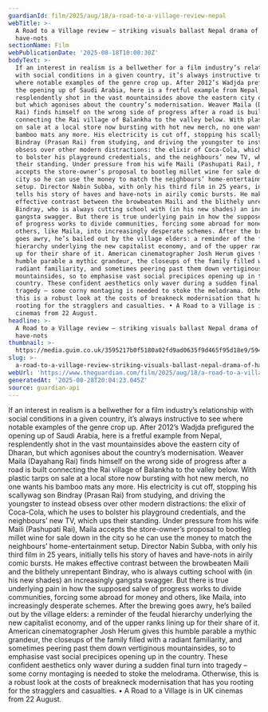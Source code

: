 ```yaml
---
guardianId: film/2025/aug/18/a-road-to-a-village-review-nepal
webTitle: >-
  A Road to a Village review – striking visuals ballast Nepal drama of haves and
  have-nots
sectionName: Film
webPublicationDate: '2025-08-18T10:00:30Z'
bodyText: >-
  If an interest in realism is a bellwether for a film industry’s relationship
  with social conditions in a given country, it’s always instructive to see
  where notable examples of the genre crop up. After 2012’s Wadjda prefigured
  the opening up of Saudi Arabia, here is a fretful example from Nepal,
  resplendently shot in the vast mountainsides above the eastern city of Dharan,
  but which agonises about the country’s modernisation. Weaver Maila (Dayahang
  Rai) finds himself on the wrong side of progress after a road is built
  connecting the Rai village of Balankha to the valley below. With plastic tarps
  on sale at a local store now bursting with hot new merch, no one wants his
  bamboo mats any more. His electricity is cut off, stopping his scallywag son
  Bindray (Prasan Rai) from studying, and driving the youngster to instead
  obsess over other modern distractions: the elixir of Coca-Cola, which he uses
  to bolster his playground credentials, and the neighbours’ new TV, which ups
  their standing. Under pressure from his wife Maili (Pashupati Rai), Maila
  accepts the store-owner’s proposal to bootleg millet wine for sale down in the
  city so he can use the money to match the neighbours’ home-entertainment
  setup. Director Nabin Subba, with only his third film in 25 years, initially
  tells his story of haves and have-nots in airily comic bursts. He makes
  effective contrast between the browbeaten Maili and the blithely unrepentant
  Bindray, who is always cutting school with (in his new shades) an increasingly
  gangsta swagger. But there is true underlying pain in how the supposed salve
  of progress works to divide communities, forcing some abroad for money and
  others, like Maila, into increasingly desperate schemes. After the brewing
  goes awry, he’s bailed out by the village elders: a reminder of the feudal
  hierarchy underlying the new capitalist economy, and of the upper ranks lining
  up for their share of it. American cinematographer Josh Herum gives this
  humble parable a mythic grandeur, the closeups of the family filled with a
  radiant familiarity, and sometimes peering past them down vertiginous
  mountainsides, so to emphasise vast social precipices opening up in the
  country. These confident aesthetics only waver during a sudden final turn into
  tragedy – some corny montaging is needed to stoke the melodrama. Otherwise,
  this is a robust look at the costs of breakneck modernisation that has you
  rooting for the stragglers and casualties. • A Road to a Village is in UK
  cinemas from 22 August.
headline: >-
  A Road to a Village review – striking visuals ballast Nepal drama of haves and
  have-nots
thumbnail: >-
  https://media.guim.co.uk/3595217b0f5180a02fd9ad0635f9d465f95d18e9/594_0_2813_2250/500.jpg
slug: >-
  a-road-to-a-village-review-striking-visuals-ballast-nepal-drama-of-haves-and-have-nots
webUrl: 'https://www.theguardian.com/film/2025/aug/18/a-road-to-a-village-review-nepal'
generatedAt: '2025-08-28T20:04:23.045Z'
source: guardian-api
---
```

If an interest in realism is a bellwether for a film industry’s relationship with social conditions in a given country, it’s always instructive to see where notable examples of the genre crop up. After 2012’s Wadjda prefigured the opening up of Saudi Arabia, here is a fretful example from Nepal, resplendently shot in the vast mountainsides above the eastern city of Dharan, but which agonises about the country’s modernisation. Weaver Maila (Dayahang Rai) finds himself on the wrong side of progress after a road is built connecting the Rai village of Balankha to the valley below. With plastic tarps on sale at a local store now bursting with hot new merch, no one wants his bamboo mats any more. His electricity is cut off, stopping his scallywag son Bindray (Prasan Rai) from studying, and driving the youngster to instead obsess over other modern distractions: the elixir of Coca-Cola, which he uses to bolster his playground credentials, and the neighbours’ new TV, which ups their standing. Under pressure from his wife Maili (Pashupati Rai), Maila accepts the store-owner’s proposal to bootleg millet wine for sale down in the city so he can use the money to match the neighbours’ home-entertainment setup. Director Nabin Subba, with only his third film in 25 years, initially tells his story of haves and have-nots in airily comic bursts. He makes effective contrast between the browbeaten Maili and the blithely unrepentant Bindray, who is always cutting school with (in his new shades) an increasingly gangsta swagger. But there is true underlying pain in how the supposed salve of progress works to divide communities, forcing some abroad for money and others, like Maila, into increasingly desperate schemes. After the brewing goes awry, he’s bailed out by the village elders: a reminder of the feudal hierarchy underlying the new capitalist economy, and of the upper ranks lining up for their share of it. American cinematographer Josh Herum gives this humble parable a mythic grandeur, the closeups of the family filled with a radiant familiarity, and sometimes peering past them down vertiginous mountainsides, so to emphasise vast social precipices opening up in the country. These confident aesthetics only waver during a sudden final turn into tragedy – some corny montaging is needed to stoke the melodrama. Otherwise, this is a robust look at the costs of breakneck modernisation that has you rooting for the stragglers and casualties. • A Road to a Village is in UK cinemas from 22 August.

